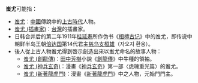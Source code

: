 '''蚩尤'''可能指：
*[[蚩尤|蚩尤]]：[[中國|中國]]傳說中的[[上古時代|上古時代]]人物。
*[[蚩尤_(插畫家)|蚩尤 (插畫家)]]：[[台灣|台灣]]的插畫家。
*日韩合并后的第二年1911年[[桂延寿|桂延寿]]所作伪书《[[桓檀古记|桓檀古记]]》中的蚩尤，即传说中朝鲜半岛王朝[[倍达国|倍达国]]第14代君主[[慈乌支桓雄|慈乌支桓雄]]（자오지 환웅）。
*後人從上古人物蚩尤得到啓示創造出來以蚩尤命名的故事人物：
**[[蚩尤_(創龍傳)|蚩尤 (創龍傳)]]：[[田中芳樹|田中芳樹]]小說《[[創龍傳|創龍傳]]》中牛種的領袖。
**[[蚩尤_(神兵玄奇)|蚩尤 (神兵玄奇)]]：漫畫《[[神兵玄奇|神兵玄奇]]》第一部〈虎魄重光篇〉的蚩尤。
**[[蚩尤_(新著龍虎門)|蚩尤 (新著龍虎門)]]：漫畫《[[新著龍虎門|新著龍虎門]]》中之人物，元始門門主。

{{disambiguation|Cat=二字消歧义}}
